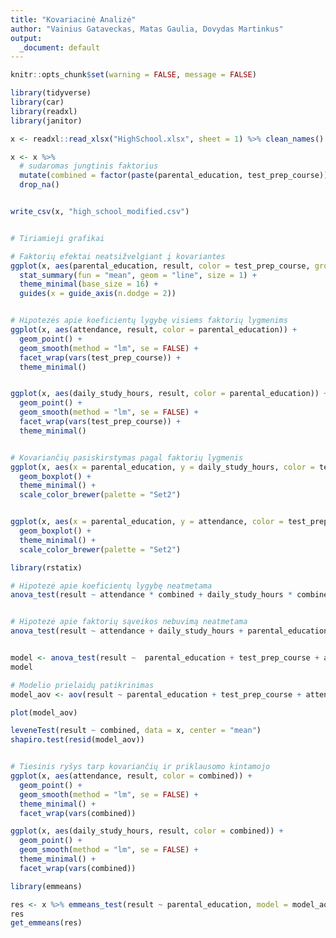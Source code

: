 ```yaml
---
title: "Kovariacinė Analizė"
author: "Vainius Gataveckas, Matas Gaulia, Dovydas Martinkus"
output:
  _document: default
---
```



```r
knitr::opts_chunk$set(warning = FALSE, message = FALSE)
```

```r
library(tidyverse)
library(car)
library(readxl)
library(janitor)

x <- readxl::read_xlsx("HighSchool.xlsx", sheet = 1) %>% clean_names()
```


```r
x <- x %>%
  # sudaromas jungtinis faktorius
  mutate(combined = factor(paste(parental_education, test_prep_course))) %>%
  drop_na()


write_csv(x, "high_school_modified.csv")


# Tiriamieji grafikai

# Faktorių efektai neatsižvelgiant į kovariantes
ggplot(x, aes(parental_education, result, color = test_prep_course, group = test_prep_course)) +
  stat_summary(fun = "mean", geom = "line", size = 1) +
  theme_minimal(base_size = 16) +
  guides(x = guide_axis(n.dodge = 2))


# Hipotezės apie koeficientų lygybę visiems faktorių lygmenims
ggplot(x, aes(attendance, result, color = parental_education)) +
  geom_point() +
  geom_smooth(method = "lm", se = FALSE) +
  facet_wrap(vars(test_prep_course)) +
  theme_minimal()


ggplot(x, aes(daily_study_hours, result, color = parental_education)) +
  geom_point() +
  geom_smooth(method = "lm", se = FALSE) +
  facet_wrap(vars(test_prep_course)) +
  theme_minimal()


# Kovariančių pasiskirstymas pagal faktorių lygmenis
ggplot(x, aes(x = parental_education, y = daily_study_hours, color = test_prep_course)) +
  geom_boxplot() +
  theme_minimal() +
  scale_color_brewer(palette = "Set2")


ggplot(x, aes(x = parental_education, y = attendance, color = test_prep_course)) +
  geom_boxplot() +
  theme_minimal() +
  scale_color_brewer(palette = "Set2")
```


```r
library(rstatix)

# Hipotezė apie koeficientų lygybę neatmetama
anova_test(result ~ attendance * combined + daily_study_hours * combined, data = x, type = 3, detailed = TRUE)


# Hipotezė apie faktorių sąveikos nebuvimą neatmetama
anova_test(result ~ attendance + daily_study_hours + parental_education * test_prep_course, data = x, type = 3, detailed = TRUE)


model <- anova_test(result ~  parental_education + test_prep_course + attendance + daily_study_hours, data = x, type = 3, detailed = TRUE)
model
```

```r
# Modelio prielaidų patikrinimas
model_aov <- aov(result ~ parental_education + test_prep_course + attendance + daily_study_hours, data = x)

plot(model_aov)

leveneTest(result ~ combined, data = x, center = "mean")
shapiro.test(resid(model_aov))


# Tiesinis ryšys tarp kovariančių ir priklausomo kintamojo
ggplot(x, aes(attendance, result, color = combined)) +
  geom_point() +
  geom_smooth(method = "lm", se = FALSE) +
  theme_minimal() +
  facet_wrap(vars(combined))

ggplot(x, aes(daily_study_hours, result, color = combined)) +
  geom_point() +
  geom_smooth(method = "lm", se = FALSE) +
  theme_minimal() +
  facet_wrap(vars(combined))
```


```r
library(emmeans)

res <- x %>% emmeans_test(result ~ parental_education, model = model_aov)
res
get_emmeans(res)
```
